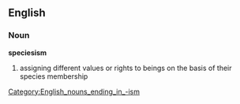 {{wikipedia}}
==English==
===Noun===
'''speciesism'''
# assigning different values or rights to beings on the basis of their species membership
[[Category:English_nouns_ending_in_-ism]]
